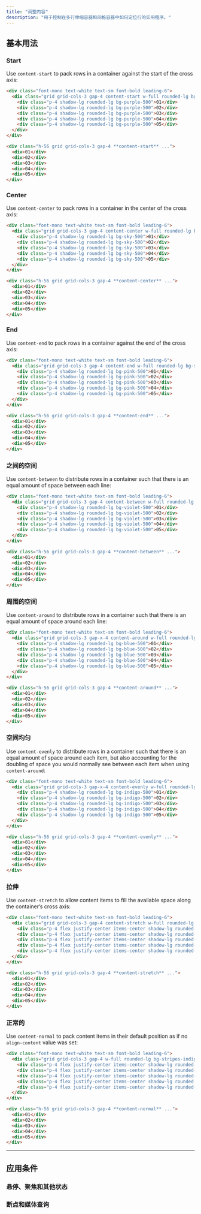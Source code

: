 ```yaml
---
title: "调整内容"
description: "用于控制在多行伸缩容器和网格容器中如何定位行的实用程序。"
---
```




## 基本用法

### Start

Use `content-start` to pack rows in a container against the start of the cross axis:

```html {{ example: true }}
<div class="font-mono text-white text-sm font-bold leading-6">
  <div class="grid grid-cols-3 gap-4 content-start w-full rounded-lg bg-stripes-purple text-center h-56">
    <div class="p-4 shadow-lg rounded-lg bg-purple-500">01</div>
    <div class="p-4 shadow-lg rounded-lg bg-purple-500">02</div>
    <div class="p-4 shadow-lg rounded-lg bg-purple-500">03</div>
    <div class="p-4 shadow-lg rounded-lg bg-purple-500">04</div>
    <div class="p-4 shadow-lg rounded-lg bg-purple-500">05</div>
  </div>
</div>
```

```html
<div class="h-56 grid grid-cols-3 gap-4 **content-start** ...">
  <div>01</div>
  <div>02</div>
  <div>03</div>
  <div>04</div>
  <div>05</div>
</div>
```

### Center

Use `content-center` to pack rows in a container in the center of the cross axis:

```html {{ example: true }}
<div class="font-mono text-white text-sm font-bold leading-6">
  <div class="grid grid-cols-3 gap-4 content-center w-full rounded-lg bg-stripes-sky text-center h-56">
    <div class="p-4 shadow-lg rounded-lg bg-sky-500">01</div>
    <div class="p-4 shadow-lg rounded-lg bg-sky-500">02</div>
    <div class="p-4 shadow-lg rounded-lg bg-sky-500">03</div>
    <div class="p-4 shadow-lg rounded-lg bg-sky-500">04</div>
    <div class="p-4 shadow-lg rounded-lg bg-sky-500">05</div>
  </div>
</div>
```

```html
<div class="h-56 grid grid-cols-3 gap-4 **content-center** ...">
  <div>01</div>
  <div>02</div>
  <div>03</div>
  <div>04</div>
  <div>05</div>
</div>
```

### End

Use `content-end` to pack rows in a container against the end of the cross axis:

```html {{ example: true }}
<div class="font-mono text-white text-sm font-bold leading-6">
  <div class="grid grid-cols-3 gap-4 content-end w-full rounded-lg bg-stripes-pink text-center h-56">
    <div class="p-4 shadow-lg rounded-lg bg-pink-500">01</div>
    <div class="p-4 shadow-lg rounded-lg bg-pink-500">02</div>
    <div class="p-4 shadow-lg rounded-lg bg-pink-500">03</div>
    <div class="p-4 shadow-lg rounded-lg bg-pink-500">04</div>
    <div class="p-4 shadow-lg rounded-lg bg-pink-500">05</div>
  </div>
</div>
```

```html
<div class="h-56 grid grid-cols-3 gap-4 **content-end** ...">
  <div>01</div>
  <div>02</div>
  <div>03</div>
  <div>04</div>
  <div>05</div>
</div>
```

### 之间的空间

Use `content-between` to distribute rows in a container such that there is an equal amount of space between each line:

```html {{ example: true }}
<div class="font-mono text-white text-sm font-bold leading-6">
  <div class="grid grid-cols-3 gap-4 content-between w-full rounded-lg bg-stripes-violet text-center h-56">
    <div class="p-4 shadow-lg rounded-lg bg-violet-500">01</div>
    <div class="p-4 shadow-lg rounded-lg bg-violet-500">02</div>
    <div class="p-4 shadow-lg rounded-lg bg-violet-500">03</div>
    <div class="p-4 shadow-lg rounded-lg bg-violet-500">04</div>
    <div class="p-4 shadow-lg rounded-lg bg-violet-500">05</div>
  </div>
</div>
```

```html
<div class="h-56 grid grid-cols-3 gap-4 **content-between** ...">
  <div>01</div>
  <div>02</div>
  <div>03</div>
  <div>04</div>
  <div>05</div>
</div>
```

### 周围的空间

Use `content-around` to distribute rows in a container such that there is an equal amount of space around each line:

```html {{ example: true }}
<div class="font-mono text-white text-sm font-bold leading-6">
  <div class="grid grid-cols-3 gap-x-4 content-around w-full rounded-lg bg-stripes-blue text-center h-56">
    <div class="p-4 shadow-lg rounded-lg bg-blue-500">01</div>
    <div class="p-4 shadow-lg rounded-lg bg-blue-500">02</div>
    <div class="p-4 shadow-lg rounded-lg bg-blue-500">03</div>
    <div class="p-4 shadow-lg rounded-lg bg-blue-500">04</div>
    <div class="p-4 shadow-lg rounded-lg bg-blue-500">05</div>
  </div>
</div>
```

```html
<div class="h-56 grid grid-cols-3 gap-4 **content-around** ...">
  <div>01</div>
  <div>02</div>
  <div>03</div>
  <div>04</div>
  <div>05</div>
</div>
```

### 空间均匀

Use `content-evenly` to distribute rows in a container such that there is an equal amount of space around each item, but also accounting for the doubling of space you would normally see between each item when using `content-around`:

```html {{ example: true }}
<div class="font-mono text-white text-sm font-bold leading-6">
  <div class="grid grid-cols-3 gap-x-4 content-evenly w-full rounded-lg bg-stripes-indigo text-center h-56">
    <div class="p-4 shadow-lg rounded-lg bg-indigo-500">01</div>
    <div class="p-4 shadow-lg rounded-lg bg-indigo-500">02</div>
    <div class="p-4 shadow-lg rounded-lg bg-indigo-500">03</div>
    <div class="p-4 shadow-lg rounded-lg bg-indigo-500">04</div>
    <div class="p-4 shadow-lg rounded-lg bg-indigo-500">05</div>
  </div>
</div>
```

```html
<div class="h-56 grid grid-cols-3 gap-4 **content-evenly** ...">
  <div>01</div>
  <div>02</div>
  <div>03</div>
  <div>04</div>
  <div>05</div>
</div>
```

### 拉伸

Use `content-stretch` to allow content items to fill the available space along the container’s cross axis:

```html {{ example: true }}
<div class="font-mono text-white text-sm font-bold leading-6">
  <div class="grid grid-cols-3 gap-4 content-stretch w-full rounded-lg bg-stripes-fuchsia text-center h-56">
    <div class="p-4 flex justify-center items-center shadow-lg rounded-lg bg-fuchsia-500">01</div>
    <div class="p-4 flex justify-center items-center shadow-lg rounded-lg bg-fuchsia-500">02</div>
    <div class="p-4 flex justify-center items-center shadow-lg rounded-lg bg-fuchsia-500">03</div>
    <div class="p-4 flex justify-center items-center shadow-lg rounded-lg bg-fuchsia-500">04</div>
    <div class="p-4 flex justify-center items-center shadow-lg rounded-lg bg-fuchsia-500">05</div>
  </div>
</div>
```

```html
<div class="h-56 grid grid-cols-3 gap-4 **content-stretch** ...">
  <div>01</div>
  <div>02</div>
  <div>03</div>
  <div>04</div>
  <div>05</div>
</div>
```

### 正常的

Use `content-normal` to pack content items in their default position as if no `align-content` value was set:

```html {{ example: true }}
<div class="font-mono text-white text-sm font-bold leading-6">
  <div class="grid grid-cols-3 gap-4 w-full rounded-lg bg-stripes-indigo text-center h-56">
    <div class="p-4 flex justify-center items-center shadow-lg rounded-lg bg-indigo-500">01</div>
    <div class="p-4 flex justify-center items-center shadow-lg rounded-lg bg-indigo-500">02</div>
    <div class="p-4 flex justify-center items-center shadow-lg rounded-lg bg-indigo-500">03</div>
    <div class="p-4 flex justify-center items-center shadow-lg rounded-lg bg-indigo-500">04</div>
    <div class="p-4 flex justify-center items-center shadow-lg rounded-lg bg-indigo-500">05</div>
  </div>
</div>
```

```html
<div class="h-56 grid grid-cols-3 gap-4 **content-normal** ...">
  <div>01</div>
  <div>02</div>
  <div>03</div>
  <div>04</div>
  <div>05</div>
</div>
```

---

## <Heading ignore>应用条件</Heading>

### <Heading ignore>悬停、聚焦和其他状态</Heading>

<HoverFocusAndOtherStates defaultClass="grid content-start" featuredClass="content-around" />

### <Heading ignore>断点和媒体查询</Heading>

<BreakpointsAndMediaQueries defaultClass="grid content-start" featuredClass="content-around" />
